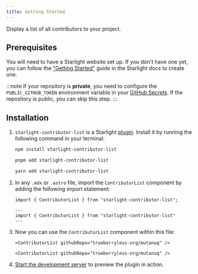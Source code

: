 ```yaml
---
title: Getting Started
---
```


Display a list of all contributors to your project.

## Prerequisites

You will need to have a Starlight website set up.
If you don't have one yet, you can follow the ["Getting Started"](https://starlight.astro.build/getting-started) guide in the Starlight docs to create one.

:::note
If your repository is **private**, you need to configure the `PUBLIC_GITHUB_TOKEN` environment variable in your [GitHub Secrets](https://docs.github.com/en/actions/security-for-github-actions/security-guides/using-secrets-in-github-actions). If the repository is public, you can skip this step.
:::

## Installation


<Steps>

1.  `starlight-contributor-list` is a Starlight [plugin](https://starlight.astro.build/reference/plugins/). Install it by running the following command in your terminal:

    <Tabs syncKey="pkg">

    <TabItem label="npm">

    ```sh
    npm install starlight-contributor-list
    ```

    </TabItem>

    <TabItem label="pnpm">

    ```sh
    pnpm add starlight-contributor-list
    ```

    </TabItem>

    <TabItem label="Yarn">

    ```sh
    yarn add starlight-contributor-list
    ```

    </TabItem>

    </Tabs>

2.  In any `.mdx` or `.astro` file, import the `ContributorList` component by adding the following import statement:

    <Tabs syncKey="file">

    <TabItem label="mdx">

    ```mdx
    import { ContributorList } from "starlight-contributor-list";
    ```

    </TabItem>

    <TabItem label="astro">

    ```astro
    ---
    import { ContributorList } from "starlight-contributor-list"
    ---
    ```

    </TabItem>

    </Tabs>

3.  Now you can use the `ContributorList` component within this file:

    <Tabs syncKey="file">

    <TabItem label="mdx">

    ```mdx
    <ContributorList githubRepo="trueberryless-org/mutanuq" />
    ```

    </TabItem>

    <TabItem label="astro">

    ```astro
    <ContributorList githubRepo="trueberryless-org/mutanuq" />
    ```

    </TabItem>

    </Tabs>

4.  [Start the development server](https://starlight.astro.build/getting-started/#start-the-development-server) to preview the plugin in action.

</Steps>
